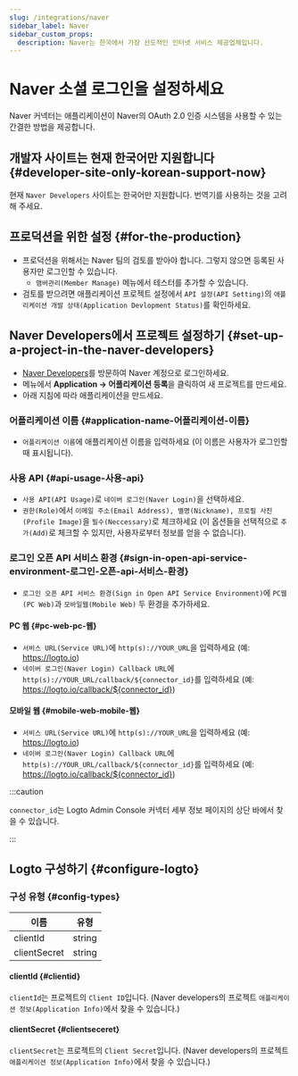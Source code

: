 ```yaml
---
slug: /integrations/naver
sidebar_label: Naver
sidebar_custom_props:
  description: Naver는 한국에서 가장 선도적인 인터넷 서비스 제공업체입니다.
---
```



# Naver 소셜 로그인을 설정하세요

Naver 커넥터는 애플리케이션이 Naver의 OAuth 2.0 인증 시스템을 사용할 수 있는 간결한 방법을 제공합니다.

<GuideTip />

## 개발자 사이트는 현재 한국어만 지원합니다 \{#developer-site-only-korean-support-now}

현재 `Naver Developers` 사이트는 한국어만 지원합니다. 번역기를 사용하는 것을 고려해 주세요.

## 프로덕션을 위한 설정 \{#for-the-production}

- 프로덕션을 위해서는 Naver 팀의 검토를 받아야 합니다.
  그렇지 않으면 등록된 사용자만 로그인할 수 있습니다.
  - `맴버관리(Member Manage)` 메뉴에서 테스터를 추가할 수 있습니다.
- 검토를 받으려면 애플리케이션 프로젝트 설정에서 `API 설정(API Setting)`의 `애플리케이션 개발 상태(Application Devlopment Status)`를 확인하세요.

## Naver Developers에서 프로젝트 설정하기 \{#set-up-a-project-in-the-naver-developers}

- [Naver Developers](https://developers.naver.com/main/)를 방문하여 Naver 계정으로 로그인하세요.
- 메뉴에서 **Application -> 어플리케이션 등록**을 클릭하여 새 프로젝트를 만드세요.
- 아래 지침에 따라 애플리케이션을 만드세요.

### 어플리케이션 이름 \{#application-name-어플리케이션-이름}

- `어플리케이션 이름`에 애플리케이션 이름을 입력하세요 (이 이름은 사용자가 로그인할 때 표시됩니다).

### 사용 API \{#api-usage-사용-api}

- `사용 API(API Usage)`로 `네이버 로그인(Naver Login)`을 선택하세요.
- `권한(Role)`에서 `이메일 주소(Email Address), 별명(Nickname), 프로필 사진(Profile Image)`을 `필수(Neccessary)`로 체크하세요 (이 옵션들을 선택적으로 `추가(Add)`로 체크할 수 있지만, 사용자로부터 정보를 얻을 수 없습니다).

### 로그인 오픈 API 서비스 환경 \{#sign-in-open-api-service-environment-로그인-오픈-api-서비스-환경}

- `로그인 오픈 API 서비스 환경(Sign in Open API Service Environment)`에 `PC웹(PC Web)`과 `모바일웹(Mobile Web)` 두 환경을 추가하세요.

#### PC 웹 \{#pc-web-pc-웹}

- `서비스 URL(Service URL)`에 `http(s)://YOUR_URL`을 입력하세요 (예: https://logto.io)
- `네이버 로그인(Naver Login) Callback URL`에 `http(s)://YOUR_URL/callback/${connector_id}`를 입력하세요 (예: https://logto.io/callback/${connector_id})

#### 모바일 웹 \{#mobile-web-mobile-웹}

- `서비스 URL(Service URL)`에 `http(s)://YOUR_URL`을 입력하세요 (예: https://logto.io)
- `네이버 로그인(Naver Login) Callback URL`에 `http(s)://YOUR_URL/callback/${connector_id}`를 입력하세요 (예: https://logto.io/callback/${connector_id})

:::caution

`connector_id`는 Logto Admin Console 커넥터 세부 정보 페이지의 상단 바에서 찾을 수 있습니다.

:::

## Logto 구성하기 \{#configure-logto}

### 구성 유형 \{#config-types}

| 이름         | 유형   |
| ------------ | ------ |
| clientId     | string |
| clientSecret | string |

#### clientId \{#clientid}

`clientId`는 프로젝트의 `Client ID`입니다.
(Naver developers의 프로젝트 `애플리케이션 정보(Application Info)`에서 찾을 수 있습니다.)

#### clientSecret \{#clientseceret}

`clientSecret`는 프로젝트의 `Client Secret`입니다.
(Naver developers의 프로젝트 `애플리케이션 정보(Application Info)`에서 찾을 수 있습니다.)
